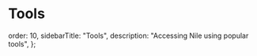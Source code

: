 # Tools

  order: 10,
  sidebarTitle: "Tools",
  description: "Accessing Nile using popular tools",
};

<Cards>
  <Card file="./psql.mdx" root="tools" icon="psql.svg" />
  <Card file="./dbeaver.mdx" root="tools" icon="dbeaver.svg" />
</Cards>
